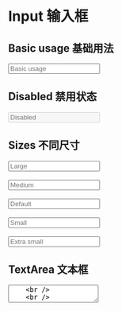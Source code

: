

<Meta title="Components 基础组件/04 - Input 输入框" component={Input} />

# Input 输入框

## Basic usage 基础用法

<Preview>
  <Row>
    <Input name="rx-Input-demo1" placeholder="Basic usage" size="default" />
  </Row>
</Preview>

## Disabled 禁用状态

<Preview>
  <Row>
    <Input name="rx-Input-demo2" placeholder="Disabled" disabled />
  </Row>
</Preview>

## Sizes 不同尺寸

<Preview>
  <Row>
    <Input name="rx-Input-demo3" placeholder="Large" size="lg" wide />
    <br />
    <br />
    <Input name="rx-Input-demo3" placeholder="Medium" size="md" wide />
    <br />
    <br />
    <Input name="rx-Input-demo3" placeholder="Default" size="default" wide />
    <br />
    <br />
    <Input name="rx-Input-demo3" placeholder="Small" size="sm" wide />
    <br />
    <br />
    <Input name="rx-Input-demo3" placeholder="Extra small" size="xs" wide />
  </Row>
</Preview>

## TextArea 文本框

<Preview>
  <Row>
    <TextArea placeholder="Textarea" />
    <br />
    <br />
    <TextArea placeholder="Textarea" value="Text Text Text..."></TextArea>
  </Row>
</Preview>
